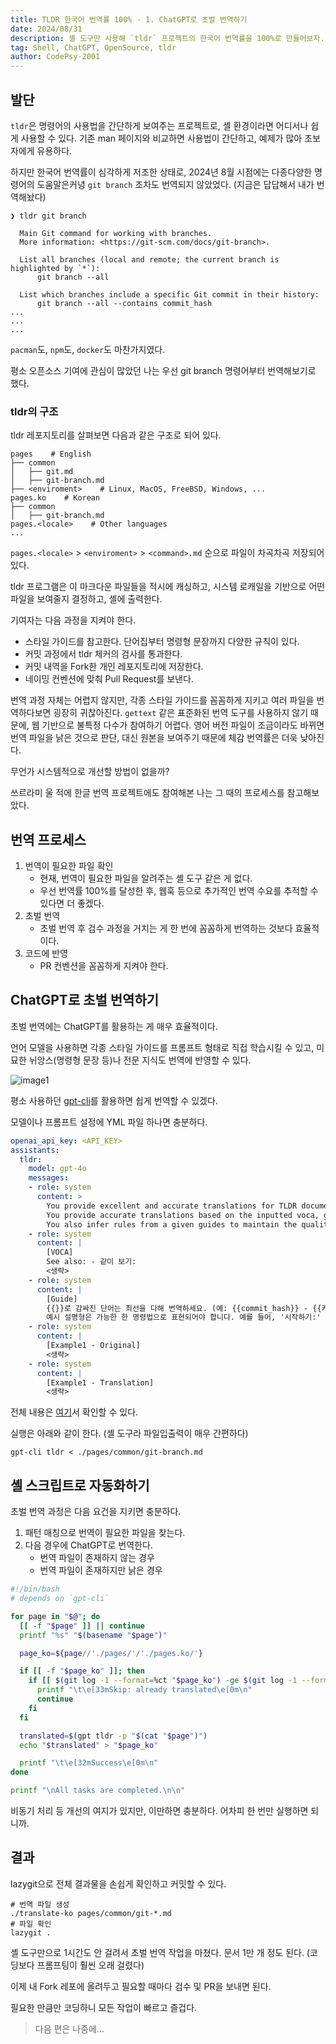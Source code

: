 ```yaml
---
title: TLDR 한국어 번역률 100% - 1. ChatGPT로 초벌 번역하기
date: 2024/08/31
description: 셸 도구만 사용해 `tldr` 프로젝트의 한국어 번역률을 100%로 만들어보자.
tag: Shell, ChatGPT, OpenSource, tldr
author: CodePsy-2001
---
```


## 발단

`tldr`은 명령어의 사용법을 간단하게 보여주는 프로젝트로, 셸 환경이라면 어디서나 쉽게 사용할 수 있다.
기존 man 페이지와 비교하면 사용법이 간단하고, 예제가 많아 초보자에게 유용하다.

하지만 한국어 번역률이 심각하게 저조한 상태로,
2024년 8월 시점에는 다종다양한 명령어의 도움말은커녕 `git branch` 조차도 번역되지 않았었다.
(지금은 답답해서 내가 번역해놨다)

```
❯ tldr git branch

  Main Git command for working with branches.
  More information: <https://git-scm.com/docs/git-branch>.

  List all branches (local and remote; the current branch is highlighted by `*`):
      git branch --all

  List which branches include a specific Git commit in their history:
      git branch --all --contains commit_hash
...
...
...
```

`pacman`도, `npm`도, `docker`도 마찬가지였다.

평소 오픈소스 기여에 관심이 많았던 나는 우선 git branch 명령어부터 번역해보기로 했다.


### tldr의 구조

tldr 레포지토리를 살펴보면 다음과 같은 구조로 되어 있다.

```tree
pages    # English
├── common
│   ├── git.md
│   ├── git-branch.md
├── <enviroment>    # Linux, MacOS, FreeBSD, Windows, ...
pages.ko    # Korean
├── common
│   ├── git-branch.md
pages.<locale>    # Other languages
...
```

`pages.<locale>` > `<enviroment>` > `<command>.md` 순으로 파일이 차곡차곡 저장되어 있다.

tldr 프로그램은 이 마크다운 파일들을 적시에 캐싱하고, 시스템 로캐일을 기반으로 어떤 파일을 보여줄지 결정하고, 셸에 출력한다.

기여자는 다음 과정을 지켜야 한다.
- 스타일 가이드를 참고한다. 단어집부터 명령형 문장까지 다양한 규칙이 있다.
- 커밋 과정에서 tldr 체커의 검사를 통과한다.
- 커밋 내역을 Fork한 개인 레포지토리에 저장한다.
- 네이밍 컨벤션에 맞춰 Pull Request를 보낸다.

번역 과정 자체는 어렵지 않지만, 각종 스타일 가이드를 꼼꼼하게 지키고 여러 파일을 번역하다보면 굉장히 귀찮아진다.
`gettext` 같은 표준화된 번역 도구를 사용하지 않기 때문에, 웹 기반으로 불특정 다수가 참여하기 어렵다.
영어 버전 파일이 조금이라도 바뀌면 번역 파일을 낡은 것으로 판단, 대신 원본을 보여주기 때문에 체감 번역률은 더욱 낮아진다.

무언가 시스템적으로 개선할 방법이 없을까?

쓰르라미 울 적에 한글 번역 프로젝트에도 참여해본 나는 그 때의 프로세스를 참고해보았다.


## 번역 프로세스

1. 번역이 필요한 파일 확인
    - 현재, 번역이 필요한 파일을 알려주는 셸 도구 같은 게 없다.
    - 우선 번역률 100%를 달성한 후, 웹훅 등으로 추가적인 번역 수요를 추적할 수 있다면 더 좋겠다.
2. 초벌 번역
    - 초벌 번역 후 검수 과정을 거치는 게 한 번에 꼼꼼하게 번역하는 것보다 효율적이다.
3. 코드에 반영
    - PR 컨벤션을 꼼꼼하게 지켜야 한다.


## ChatGPT로 초벌 번역하기

초벌 번역에는 ChatGPT를 활용하는 게 매우 효율적이다.

언어 모델을 사용하면 각종 스타일 가이드를 프롬프트 형태로 직접 학습시킬 수 있고, 미묘한 뉘앙스(명령형 문장 등)나 전문 지식도 번역에 반영할 수 있다.

![image1](https://private-user-images.githubusercontent.com/466920/252166817-ecbcccc4-7cfa-4c04-83c3-a822b6596f01.png?jwt=eyJhbGciOiJIUzI1NiIsInR5cCI6IkpXVCJ9.eyJpc3MiOiJnaXRodWIuY29tIiwiYXVkIjoicmF3LmdpdGh1YnVzZXJjb250ZW50LmNvbSIsImtleSI6ImtleTUiLCJleHAiOjE3Mjc4NjU5MjcsIm5iZiI6MTcyNzg2NTYyNywicGF0aCI6Ii80NjY5MjAvMjUyMTY2ODE3LWVjYmNjY2M0LTdjZmEtNGMwNC04M2MzLWE4MjJiNjU5NmYwMS5wbmc_WC1BbXotQWxnb3JpdGhtPUFXUzQtSE1BQy1TSEEyNTYmWC1BbXotQ3JlZGVudGlhbD1BS0lBVkNPRFlMU0E1M1BRSzRaQSUyRjIwMjQxMDAyJTJGdXMtZWFzdC0xJTJGczMlMkZhd3M0X3JlcXVlc3QmWC1BbXotRGF0ZT0yMDI0MTAwMlQxMDQwMjdaJlgtQW16LUV4cGlyZXM9MzAwJlgtQW16LVNpZ25hdHVyZT1hN2EwNjk5N2QzMGE1MjNhZjQxZjg1MzA4NzNkNDc0NjQ0YWM2NTNiNjI5OTE3MWMwYTc5ZDU5MTYwY2Q3NzJhJlgtQW16LVNpZ25lZEhlYWRlcnM9aG9zdCJ9.ZvCANBn1z_ZreFSoMnR-ZBbsOly1ihNPpXFlZYFae3Q)

평소 사용하던 [gpt-cli](https://github.com/kharvd/gpt-cli)를 활용하면 쉽게 번역할 수 있겠다.

모델이나 프롬프트 설정에 YML 파일 하나면 충분하다.

```yml
openai_api_key: <API_KEY>
assistants:
  tldr:
    model: gpt-4o
    messages:
    - role: system
      content: >
        You provide excellent and accurate translations for TLDR documentation.
        You provide accurate translations based on the inputted voca, guides, and examples.
        You also infer rules from a given guides to maintain the quality of the translation in as many cases as possible.
    - role: system
      content: |
        [VOCA]
        See also: - 같이 보기:
        <생략>
    - role: system
      content: |
        [Guide]
        {{}}로 감싸진 단어는 최선을 다해 번역하세요. (예: {{commit_hash}} - {{커밋_해시}})
        예시 설명형은 가능한 한 명령법으로 표현되어야 합니다. 예를 들어, '시작하기:' 가 아닌 '시작:' 으로 표현되어야 합니다.
    - role: system
      content: |
        [Example1 - Original]
        <생략>
    - role: system
      content: |
        [Example1 - Translation]
        <생략>
```

전체 내용은 [여기](https://gist.github.com/CodePsy-2001/fcfc5bb7d2d3b43a983306b614fc26f4)서 확인할 수 있다.

실행은 아래와 같이 한다. (셸 도구라 파일입출력이 매우 간편하다)

```shell
gpt-cli tldr < ./pages/common/git-branch.md
```

## 셸 스크립트로 자동화하기

초벌 번역 과정은 다음 요건을 지키면 충분하다.

1. 패턴 매칭으로 번역이 필요한 파일을 찾는다.
2. 다음 경우에 ChatGPT로 번역한다.
    - 번역 파일이 존재하지 않는 경우
    - 번역 파일이 존재하지만 낡은 경우

```bash
#!/bin/bash
# depends on `gpt-cli`

for page in "$@"; do
  [[ -f "$page" ]] || continue
  printf "%s" "$(basename "$page")"

  page_ko=${page//'./pages/'/'./pages.ko/'}

  if [[ -f "$page_ko" ]]; then
    if [[ $(git log -1 --format=%ct "$page_ko") -ge $(git log -1 --format=%ct "$page") ]]; then
      printf "\t\e[33mSkip: already translated\e[0m\n"
      continue
    fi
  fi

  translated=$(gpt tldr -p "$(cat "$page")")
  echo "$translated" > "$page_ko"

  printf "\t\e[32mSuccess\e[0m\n"
done

printf "\nAll tasks are completed.\n\n"
```

비동기 처리 등 개선의 여지가 있지만, 이만하면 충분하다. 어차피 한 번만 실행하면 되니까.


## 결과

lazygit으로 전체 결과물을 손쉽게 확인하고 커밋할 수 있다.

```shell
# 번역 파일 생성
./translate-ko pages/common/git-*.md
# 파일 확인
lazygit .
```

셸 도구만으로 1시간도 안 걸려서 초벌 번역 작업을 마쳤다. 문서 1만 개 정도 된다. (코딩보다 프롬프팅이 훨씬 오래 걸렸다)

이제 내 Fork 레포에 올려두고 필요할 때마다 검수 및 PR을 보내면 된다.

필요한 만큼만 코딩하니 모든 작업이 빠르고 즐겁다.


> 다음 편은 나중에...